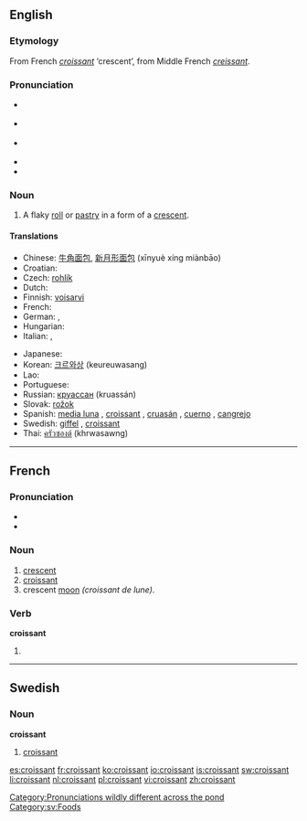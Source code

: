 {{also|Croissant}}
==English==
{{wikipedia}}

===Etymology===
From French ''[[#French|croissant]]'' ‘crescent’, from Middle French ''[[creissant]]''.

===Pronunciation===
* {{a|Canada}} {{IPA|/kɹwɒˈsɑ̃/|/kɹwəˈsɑ̃/}}
* {{a|UK}} {{IPA|/ˈkwasɑ̃/|/ˈkɹwasɑ̃/}}
* {{a|US}} {{IPA|/kɻəˈsɑnt/}}
* {{Audio|en-ca-croissant.ogg|Audio (CA)}}
* {{audio|en-us-croissant.ogg|Audio (US)}}

===Noun===
{{en-noun}}

# A flaky [[roll]] or [[pastry]] in a form of a [[crescent]].

====Translations====
{{top}}
* Chinese: [[牛角面包]], [[新月形面包]] (xīnyuè xíng miànbāo)
* Croatian: {{t-|hr|kroasan|m}}
* Czech: [[rohlík]] {{m}}
* Dutch: {{t+|nl|croissant|m}}
* Finnish: [[voisarvi]]
* French: {{t+|fr|croissant|m}}
* German: {{t-|de|Croissant|n}}, {{t+|de|Hörnchen|n}}
* Hungarian: {{t+|hu|kifli}}
* Italian: {{t-|it|brioche|f}}, {{t+|it|cornetto|m}}
{{mid}}
* Japanese: {{t-|ja|クロワッサン|tr=kurowassan|sc=Jpan}}
* Korean: [[크르와상]] (keureuwasang)
* Lao: {{t-|lo|ຄົວຊ່ອງ|tr=khua-sööng|sc=Laoo|xs=Lao}}
* Portuguese: {{t-|pt|croissant|m}}
* Russian: [[круассан]] (kruassán) {{m}}
* Slovak: [[rožok]] {{m}}
* Spanish: [[media luna]] {{f}}, [[croissant]] {{m}}, [[cruasán]] {{m}}, [[cuerno]] {{m}}, [[cangrejo]] {{m}} {{italbrac|Costa Rica}}
* Swedish: [[giffel]] {{c}}, [[#English|croissant]] {{c}}
* Thai: [[ครัวซองต์]] (khrwasawng)
{{bottom}}

----

==French==

===Pronunciation===
* {{IPA|/kʁwasɑ̃/|lang=fr}}
* {{Audio|Fr-croissant2.ogg|Audio (FR)}}

===Noun===
{{fr-noun|m}}

# [[crescent]]
# [[#English|croissant]]
# crescent [[moon]] ''(croissant de lune)''.

===Verb===
'''croissant'''

# {{present participle of|croître|lang=French}}

----

==Swedish==

===Noun===
{{sv-noun-reg-er}}
'''croissant''' {{c}}

# [[#English|croissant]]

[[Category:Pronunciations wildly different across the pond]]
[[Category:sv:Foods]]

[[es:croissant]]
[[fr:croissant]]
[[ko:croissant]]
[[io:croissant]]
[[is:croissant]]
[[sw:croissant]]
[[li:croissant]]
[[nl:croissant]]
[[pl:croissant]]
[[vi:croissant]]
[[zh:croissant]]